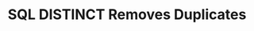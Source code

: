 ---
id: "db_tf_013"
questionType: "TRUE_FALSE"
title: "SQL DISTINCT Removes Duplicates"
statement: "DISTINCT removes duplicate rows from results."
difficulty: "EASY"
category: "Database"
correctAnswer: true
explanation: "DISTINCT ensures only unique rows are returned."
---